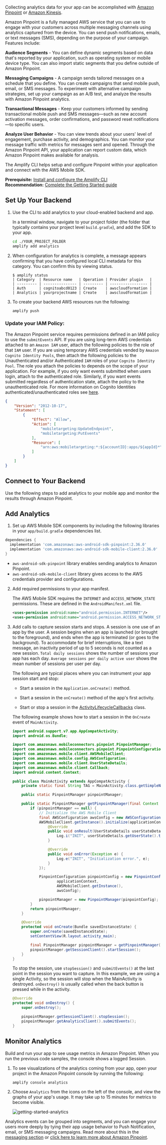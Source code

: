Collecting analytics data for your app can be accomplished with [Amazon Pinpoint](#using-amazon-pinpoint) or [Amazon Kinesis](#using-amazon-kinesis).

Amazon Pinpoint is a fully managed AWS service that you can use to engage with your customers across multiple messaging channels using analytics captured from the device. You can send push notifications, emails, or text messages (SMS), depending on the purpose of your campaign. Features include:

**Audience Segments** - You can define dynamic segments based on data that's reported by your application, such as operating system or mobile device type. You can also import static segments that you define outside of Amazon Pinpoint.

**Messaging Campaigns** - A campaign sends tailored messages on a schedule that you define. You can create campaigns that send mobile push, email, or SMS messages. To experiment with alternative campaign strategies, set up your campaign as an A/B test, and analyze the results with Amazon Pinpoint analytics.

**Transactional Messages** - Keep your customers informed by sending transactional mobile push and SMS messages—such as new account activation messages, order confirmations, and password reset notifications—to specific users.

**Analyze User Behavior** - You can view trends about your users' level of engagement, purchase activity, and demographics. You can monitor your message traffic with metrics for messages sent and opened. Through the Amazon Pinpoint API, your application can report custom data, which Amazon Pinpoint makes available for analysis.

The Amplify CLI helps setup and configure Pinpoint within your application and connect with the AWS Mobile SDK.

<b>Prerequisite:</b> [Install and configure the Amplify CLI](/cli/start/install)<br/>
<b>Recommendation:</b> [Complete the Getting Started guide](/start)

## Set Up Your Backend

1. Use the CLI to add analytics to your cloud-enabled backend and app.

    In a terminal window, navigate to your project folder (the folder that typically contains your project level `build.gradle`), and add the SDK to your app.

    ```bash
    cd ./YOUR_PROJECT_FOLDER
    amplify add analytics
    ```

2. When configuration for analytics is complete, a message appears confirming that you have configured local CLI metadata for this category. You can confirm this by viewing status.

    ```console
    $ amplify status
    | Category  | Resource name   | Operation | Provider plugin   |
    | --------- | --------------- | --------- | ----------------- |
    | Auth      | cognitoabcd0123 | Create    | awscloudformation |
    | Analytics | yourprojectname | Create    | awscloudformation |
    ```

3. To create your backend AWS resources run the following:

    ```bash
    amplify push
    ```

### Update your IAM Policy:

The Amazon Pinpoint service requires permissions defined in an IAM policy to use the `submitEvents` API. If you are using long-term AWS credentials attached to an `Amazon IAM` user, attach the following policies to the role of that `IAM` user. If you are using temporary AWS credentials vended by `Amazon Cognito Identity Pools`, then attach the following policies to the Unauthenticated and/or Authenticated `IAM` roles of your `Cognito Identity Pool`. The role you attach the policies to depends on the scope of your application. For example, if you only want events submitted when users login, attach to the authenticated role. Similarly, if you want events submitted regardless of authentication state, attach the policy to the unauthenticated role. For more information on Cognito Identities authenticated/unauthenticated roles see <a href="https://docs.aws.amazon.com/cognito/latest/developerguide/identity-pools.html" target="_blank">here</a>.

```json
{
    "Version": "2012-10-17",
    "Statement": [
        {
            "Effect": "Allow",
            "Action": [
                "mobiletargeting:UpdateEndpoint",
                "mobiletargeting:PutEvents"
            ],
            "Resource": [
                "arn:aws:mobiletargeting:*:${accountID}:apps/${appId}*"
            ]
        }
    ]
}
```

## Connect to Your Backend

Use the following steps to add analytics to your mobile app and monitor the results through Amazon Pinpoint.

## Add Analytics
1. Set up AWS Mobile SDK components by including the following libraries in your `app/build.gradle` dependencies list.

```groovy
dependencies {
  implementation 'com.amazonaws:aws-android-sdk-pinpoint:2.36.0'
  implementation 'com.amazonaws:aws-android-sdk-mobile-client:2.36.0'
}
```

* `aws-android-sdk-pinpoint` library enables sending analytics to Amazon Pinpoint.
* `aws-android-sdk-mobile-client` library gives access to the AWS credentials provider and configurations.

2. Add required permissions to your app manifest.

    The AWS Mobile SDK requires the `INTERNET` and `ACCESS_NETWORK_STATE` permissions. These are defined in the `AndroidManifest.xml` file.

    ```xml
    <uses-permission android:name="android.permission.INTERNET"/>
    <uses-permission android:name="android.permission.ACCESS_NETWORK_STATE"/>
    ```

3. Add calls to capture session starts and stops. A session is one use of an app by the user. A session begins when an app is launched (or brought to the foreground), and ends when the app is terminated (or goes to the background). To accommodate for brief interruptions, like a text message, an inactivity period of up to 5 seconds is not counted as a new session. `Total daily sessions` shows the number of sessions your app has each day. `Average sessions per daily active user` shows the mean number of sessions per user per day.

   The following are typical places where you can instrument your app session start and stop:

   * Start a session in the `Application.onCreate()` method.

   * Start a session in the `onCreate()` method of the app's first activity.

   * Start or stop a session in the [ActivityLifecycleCallbacks](https://developer.android.com/reference/android/app/Application.ActivityLifecycleCallbacks) class.

   The following example shows how to start a session in the `OnCreate` event of `MainActivity`.

    ```java
    import android.support.v7.app.AppCompatActivity;
    import android.os.Bundle;

    import com.amazonaws.mobileconnectors.pinpoint.PinpointManager;
    import com.amazonaws.mobileconnectors.pinpoint.PinpointConfiguration;
    import com.amazonaws.mobile.client.AWSMobileClient;
    import com.amazonaws.mobile.config.AWSConfiguration;
    import com.amazonaws.mobile.client.UserStateDetails;
    import com.amazonaws.mobile.client.Callback;
    import android.content.Context;

    public class MainActivity extends AppCompatActivity {
        private static final String TAG = MainActivity.class.getSimpleName();

        public static PinpointManager pinpointManager;

        public static PinpointManager getPinpointManager(final Context applicationContext) {
            if (pinpointManager == null) {
                // Initialize the AWS Mobile Client
                final AWSConfiguration awsConfig = new AWSConfiguration(applicationContext);
                AWSMobileClient.getInstance().initialize(applicationContext, awsConfig, new Callback<UserStateDetails>() {
                    @Override
                    public void onResult(UserStateDetails userStateDetails) {
                        Log.i("INIT", userStateDetails.getUserState().toString());
                    }

                    @Override
                    public void onError(Exception e) {
                        Log.e("INIT", "Initialization error.", e);
                    }
                });

                PinpointConfiguration pinpointConfig = new PinpointConfiguration(
                        applicationContext,
                        AWSMobileClient.getInstance(),
                        awsConfig);

                pinpointManager = new PinpointManager(pinpointConfig);
            }
            return pinpointManager;
        }

        @Override
        protected void onCreate(Bundle savedInstanceState) {
            super.onCreate(savedInstanceState);
            setContentView(R.layout.activity_main);

            final PinpointManager pinpointManager = getPinpointManager(getApplicationContext());
            pinpointManager.getSessionClient().startSession();
        }
    }
    ```

	To stop the session, use `stopSession()` and `submitEvents()` at the last point in the session you want to capture. In this example, we are using a single Activity, so the session will stop when the MainActivity is destroyed. `onDestroy()` is usually called when the back button is pressed while in the activity.

	```java
	@Override
	protected void onDestroy() {
	    super.onDestroy();

	    pinpointManager.getSessionClient().stopSession();
	    pinpointManager.getAnalyticsClient().submitEvents();
	}
	```

## Monitor Analytics

Build and run your app to see usage metrics in Amazon Pinpoint. When you run the previous code samples, the console shows a logged Session.

1. To see visualizations of the analytics coming from your app, open your project in the Amazon Pinpoint console by running the following:

    ```bash
    amplify console analytics
    ```

2. Choose `Analytics` from the icons on the left of the console, and view the graphs of your app's usage. It may take up to 15 minutes for metrics to become visible.

    ![getting-started-analytics](/images/getting-started-analytics.png)

Analytics events can be grouped into segments, and you can engage your users more deeply by tying their app usage behavior to Push Notification, email, or SMS messaging campaigns. Read more about this in the [messaging section](/sdk/push-notifications/messaging-campaign) or [click here to learn more about Amazon Pinpoint](http://docs.aws.amazon.com/pinpoint/latest/developerguide/welcome.html).
